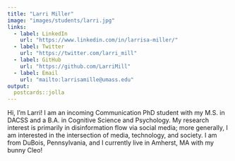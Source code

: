 ```yaml
---
title: "Larri Miller"
image: "images/students/larri.jpg"
links:
  - label: LinkedIn
    url: "https://www.linkedin.com/in/larrisa-miller/"
  - label: Twitter
    url: "https://twitter.com/larri_mill"
  - label: GitHub
    url: "https://github.com/LarriMill"
  - label: Email
    url: "mailto:larrisamille@umass.edu"
output:
  postcards::jolla
---
```

 
Hi, I'm Larri!
I am an incoming Communication PhD student with my M.S. in DACSS and a B.A. in Cognitive Science and Psychology. My research interest is primarily in disinformation flow via social media; more generally, I am interested in the intersection of media, technology, and society. I am from DuBois, Pennsylvania, and I currently live in Amherst, MA with my bunny Cleo!
